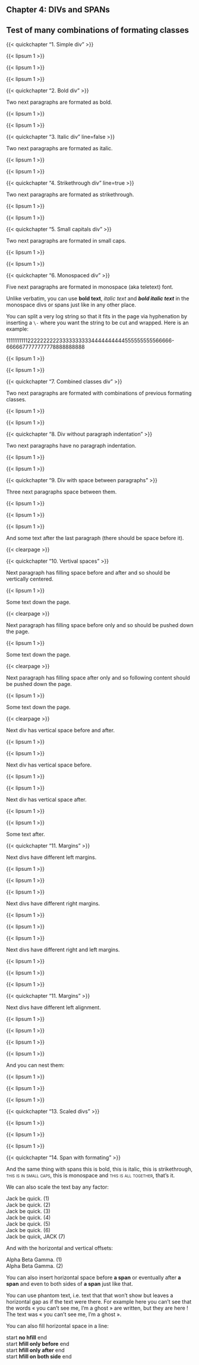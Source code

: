:::{.chapter}
# Chapter 4: DIVs and SPANs
## Test of many combinations of formating classes
:::

{{< quickchapter "1. Simple div" >}}

:::{}
{{< lipsum 1 >}}

{{< lipsum 1 >}}

{{< lipsum 1 >}}
:::

{{< quickchapter "2. Bold div" >}}

Two next paragraphs are formated as bold.

:::{.bold}
{{< lipsum 1 >}}

{{< lipsum 1 >}}
:::

{{< quickchapter "3. Italic div" line=false >}}

Two next paragraphs are formated as italic.

:::{.italic}
{{< lipsum 1 >}}

{{< lipsum 1 >}}
:::

{{< quickchapter "4. Strikethrough div" line=true >}}

Two next paragraphs are formated as strikethrough.

:::{.strikethrough}
{{< lipsum 1 >}}

{{< lipsum 1 >}}
:::

{{< quickchapter "5. Small capitals div" >}}

Two next paragraphs are formated in small caps.

:::{.smallcaps}
{{< lipsum 1 >}}

{{< lipsum 1 >}}
:::

{{< quickchapter "6. Monospaced div" >}}

Five next paragraphs are formated in monospace (aka teletext) font.

:::{.monospace}
Unlike verbatim, you can use **bold text**, *italic text* and ***bold italic
text*** in the monospace divs or spans just like in any other place.

You can split a very log string so that it fits in the page via hyphenation by
inserting a `\-` where you want the string to be cut and wrapped. Here is an
example:

1111111111222222222233333333334444444444555555555566666\-6666677777777778888888888

{{< lipsum 1 >}}

{{< lipsum 1 >}}
:::

{{< quickchapter "7. Combined classes div" >}}

Two next paragraphs are formated with combinations of previous formating
classes.

:::{.bold .italic .strikethrough .smallcaps}
{{< lipsum 1 >}}

{{< lipsum 1 >}}
:::

{{< quickchapter "8. Div without paragraph indentation" >}}

Two next paragraphs have no paragraph indentation.

:::{.noparindent}
{{< lipsum 1 >}}

{{< lipsum 1 >}}
:::

{{< quickchapter "9. Div with space between paragraphs" >}}

Three next paragraphs space between them.

:::{parskip=1ex}
{{< lipsum 1 >}}

{{< lipsum 1 >}}

{{< lipsum 1 >}}
:::

And some text after the last paragraph (there should be space before it).

{{< clearpage >}}

{{< quickchapter "10. Vertival spaces" >}}

Next paragraph has filling space before and after and so should be vertically
centered.

:::{vfill=both}
{{< lipsum 1 >}}
:::

Some text down the page.

{{< clearpage >}}

Next paragraph has filling space before only and so should be pushed down the
page.

:::{vfill=before}
{{< lipsum 1 >}}
:::

Some text down the page.

{{< clearpage >}}

Next paragraph has filling space after only and so following content should be
pushed down the page.

:::{vfill=after}
{{< lipsum 1 >}}
:::

Some text down the page.

{{< clearpage >}}

Next div has vertical space before and after.

:::{vspace_both=3\nbs}
{{< lipsum 1 >}}

{{< lipsum 1 >}}
:::

Next div has vertical space before.

:::{vspace_before=3\nbs}
{{< lipsum 1 >}}

{{< lipsum 1 >}}
:::

Next div has vertical space after.

:::{vspace_after=3\nbs}
{{< lipsum 1 >}}

{{< lipsum 1 >}}
:::

Some text after.

{{< quickchapter "11. Margins" >}}

Next divs have different left margins.

:::{margin_left=1em}
{{< lipsum 1 >}}
:::

:::{margin_left=3em}
{{< lipsum 1 >}}
:::

:::{margin_left=5em}
{{< lipsum 1 >}}
:::

Next divs have different right margins.

:::{margin_right=1em}
{{< lipsum 1 >}}
:::

:::{margin_right=3em}
{{< lipsum 1 >}}
:::

:::{margin_right=5em}
{{< lipsum 1 >}}
:::

Next divs have different right and left margins.

:::{margin_both=1em}
{{< lipsum 1 >}}
:::

:::{margin_both=3em}
{{< lipsum 1 >}}
:::

:::{margin_both=5em}
{{< lipsum 1 >}}
:::

{{< quickchapter "11. Margins" >}}

Next divs have different left alignment.

:::{align=left}
{{< lipsum 1 >}}
:::

:::{align=right}
{{< lipsum 1 >}}
:::

:::{align=center}
{{< lipsum 1 >}}
:::

:::{align=justify}
{{< lipsum 1 >}}
:::

And you can nest them:

:::{align=left}
{{< lipsum 1 >}}

::::::{align=justify}
{{< lipsum 1 >}}
::::::

{{< lipsum 1 >}}
:::

{{< quickchapter "13. Scaled divs" >}}

:::{scale=0.6}
{{< lipsum 1 >}}
:::

:::{scale=1.0}
{{< lipsum 1 >}}
:::

:::{scale=1.5}
{{< lipsum 1 >}}
:::

{{< quickchapter "14. Span with formating" >}}

And the same thing with spans [this is bold]{.bold}, [this is italic]{.italic},
[this is strikethrough]{.strikethrough}, [this is in small caps]{.smallcaps},
[this is monospace]{.monospace} and
[this is all together]{.bold .italic .strikethrough .smallcaps}, that's it.

We can also scale the text bay any factor:

:::{.noparindent}
| [Jack be quick. (1)]{scale=0.5}
| [Jack be quick. (2)]{scale=0.8}
| [Jack be quick. (3)]{scale=1.0}
| [Jack be quick. (4)]{scale=1.2}
| [Jack be quick. (5)]{scale=1.5}
| [Jack be quick. (6)]{scale=2.5}
| [Jack be quick, JACK (7)]{scale=1.2}
:::

And with the horizontal and vertical offsets:

:::{.noparindent}
| Alpha [Beta]{scale=1.25} Gamma. (1)
| Alpha [Beta]{scale=1.25,8em,1.3\nbs} Gamma. (2)\par
:::

You can also insert horizontal space before [**a span**]{hspace_before=2cm} or
eventually after [**a span**]{hspace_after=2cm} and even to both sides of
[**a span**]{hspace_both=2cm} just like that.

You can use phantom text, i.e. text that that won't show but leaves a
horizontal gap as if the text were there. For example here you can't see that
the words « [you can't see me, I'm a ghost]{.phantom} » are written, but they
are here ! The text was « you can't see me, I'm a ghost ».

You can also fill horizontal space in a line:

:::{.noparindent}
| start **no hfill** end
| start [**hfill only before**]{hfill=before} end
| start [**hfill only after**]{hfill=after} end
| start [**hfill on both side**]{hfill=both} end
:::
